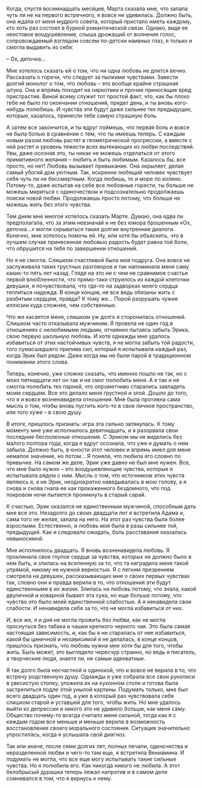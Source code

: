 # &nbsp; {#chapter-35}

Когда, спустя восемнадцать месяцев, Марта сказала мне, что запала чуть ли не на первого встречного, я вовсе не удивилась. Должно быть, она ждала от меня мудрого совета, который пристало иметь каждому, кто хоть раз состоял в бурной романтической связи. Однако, видя ее неистовое воодушевление, слыша дрожащий от волнения голос, сопровождаемый взглядом совсем по-детски наивных глаз, я только и смогла выдавить из себя:

– Ох, деточка…

Мне хотелось сказать ей о том, что ни одна любовь не длится вечно. Рассказать о горечи, что следует за пылкими чувствами. Завести долгий монолог о том, что любовь – это вообще крайне страшная штука. Она и впрямь походит на наркотики и прочие приносящие вред пристрастия. Виной всему служит тот простой факт, что, как бы плохо тебе не было по окончании отношений, придет день, и ты вновь кого-нибудь полюбишь. И чувства эти будут даже сильнее тех предыдущих, которые, казалось, принесли тебе самую страшную боль. 

А затем все закончится, и ты вдруг поймешь, что первая боль и вовсе не была болью в сравнении с тем, что ты имеешь теперь. С каждым новым разом любовь растет в геометрической прогрессии, а вместе с ней растет и уровень тяжести всех вытекающих из любви последствий. Увы, даже осознав это, ты никак не можешь отделаться от этого примитивного желания – любить и быть любимым. Казалось бы, все просто, но нет! Любовь вызывает привыкание. Она окрыляет, делая самый убогий дом уютным. Так, искренне любящий человек чувствует себя чуть ли не бессмертным. Когда любишь, то и море по колено. Потому-то, даже испытав на себе все любовные горести, ты больше не можешь мириться с одиночеством и подсознательно продолжаешь поиски новой любви. Продолжаешь просто потому, что больше не можешь жить без этого чувства.

Тем днем мне многое хотелось сказать Марте. Думаю, она едва ли предполагала, что за этим невзначай и не без юмора брошенным «Ох, деточка…» могли скрываться такие долгие внутренние диалоги. Конечно, мне хотелось помочь ей. Ну, или хотя бы объяснить, что в лучшем случае принесенная любовью радость будет равна той боли, что обрушится на тебя по завершении отношений. 

Но я не смогла. Слишком счастливой была моя подруга. Она вовсе не заслуживала таких грустных разговоров и так напоминала меня саму каких-то пять лет назад. Глядя на это ни с чем не сравнимое счастье первой влюбленности, что прямо-таки струилось из каждой клеточки девушки, я почувствовала, что где-то на задворках моего сердца теплиться надежда. В конце концов, не все ведь обязаны жить с разбитым сердцем, правда? К тому же… Порой разрушать чужие иллюзии куда сложнее, чем собственные.

Что же касается меня, слишком уж долго я сторонилась отношений. Слишком часто отказывала мужчинам. Я провела не один год в отношениях с нелюбимыми людьми, отчаянно пытаясь забыть Эрика, свою первую школьную любовь. И хотя однажды мне удалось избавиться от этих настойчивых чувств, я не могла забыть той радости, того сумасшедшего прилива сил, который я испытывала каждый раз, когда Эрик был рядом. Даже когда мы не были парой в традиционном понимании этого слова. 

Теперь, конечно, уже сложно сказать, что именно пошло не так, но с моих пятнадцати лет он так и не смог полюбить меня. А я так и не смогла полюбить тех парней, что опрометчиво старались завладеть моим сердцем. Все это делало меня грустной и злой. Дошло до того, что я и вовсе возненавидела отношения. Мне была противна сама мысль о том, чтобы вновь пустить кого-то в свое личное пространство, или того хуже – в свою душу.

В итоге, пришлось признать: игра эта сильно затянулась. К тому моменту мне уже исполнилось девятнадцать, и я разорвала свои последние бесполезные отношения. С Эриком мы не виделись без малого полтора года, когда я вдруг осознала, что уже и думать о нем забыла. Должно быть, в юности этот человек и впрямь имел для меня немалое значение, но потом… Я поняла, что любила его словно по привычке. На самом же деле, Эрик уже давно не был мне нужен. Все, что мне было нужно – это воодушевляющие чувства, которые я испытывала рядом с ним. Мысль о том, что источником этих чувств являюсь я, а не Эрик, неоднократно наведывалась в мою голову, а я снова и снова гнала ее как прокаженного бездомного, что под покровом ночи пытается проникнуть в старый сарай.

К счастью, Эрик оказался не единственным мужчиной, способным дать мне все это. Незадолго до своих двадцати лет я встретила Адама и, сама того не желая, запала на него. На этот раз чувства были более взрослыми. Естественно, и любовь моя была в разы сильнее той, предыдущей. Как и следовало ожидать, боль расставания оказалась невыносимой. 

Мне исполнилось двадцать. Я вновь возненавидела любовь. Я проклинала свое глупое сердце за чувства, которых не должно было в нем быть, и злилась на вселенную за то, что та наградила меня такой упрямой, никому не нужной верностью. Я с легким презрением смотрела на девушек, рассказывающих мне о своих первых чувствах так, словно они и правда верили в то, что отношения эти будут единственными в их жизни. Злилась на любовь потому, что знала, какой двуличной и коварной бывает эта сука, но еще больше потому, что чувство это было моей единственной слабостью. А я ненавидела свои слабости. И ненавидела себя за то, что не могла избавиться от них.

И, все же, я и дня не могла прожить без любви, как не могла проснуться без табака и чашки крепкого черного чая. Это была самая настоящая зависимость, и, как бы я ни старалась от нее избавиться, какой бы циничной и независимой я не делалась, в конце концов, пришлось признать, что любовь нужна мне хотя бы для того, чтобы жить. Быть может, это выглядело чересчур странно, но ведь я писатель, а творческие люди, знаете ли, не самые адекватные. 

Я так долго была несчастной и одинокой, что и вовсе не верила в то, что встречу родственную душу. Однажды я уже собрала все свои рукописи в увесистую стопку, уложила их на кухонном столе и готова была застрелиться подле этой унылой картины. Подумать только, мне был всего двадцать один год, а уже в который раз чувствовала себя слишком старой и уставшей для того, чтобы жить. Но мне удалось выйти из депрессии и никого это не удивило больше, как меня саму. Общество почему-то всегда считало меня сильной, тогда как я с каждым годом все меньше и меньше верила в возможность восстановления своего морального состояния. Ситуация значительно упростилась, когда я услышала свой диагноз.

Так или иначе, после семи долгих лет, полных печали, одиночества и неразделенной любви и чего-то там еще, я встретила Вениамина. И подумать не могла, что все еще могу испытывать такие сильные чувства. Но я полюбила его. Как никогда никого не любила. А этот белобрысый дурашка теперь лежал напротив и в самом деле сомневался в том, что я вернусь к нему.


